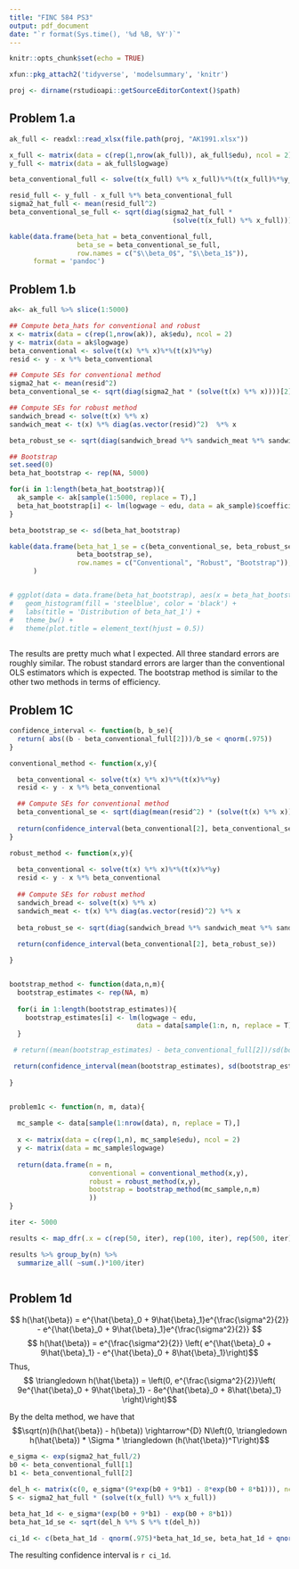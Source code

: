 ```yaml
---
title: "FINC 584 PS3"
output: pdf_document
date: "`r format(Sys.time(), '%d %B, %Y')`"
---
```


```r
knitr::opts_chunk$set(echo = TRUE)

xfun::pkg_attach2('tidyverse', 'modelsummary', 'knitr')

proj <- dirname(rstudioapi::getSourceEditorContext()$path)
```

## Problem 1.a


```r

ak_full <- readxl::read_xlsx(file.path(proj, "AK1991.xlsx"))

x_full <- matrix(data = c(rep(1,nrow(ak_full)), ak_full$edu), ncol = 2)
y_full <- matrix(data = ak_full$logwage)

beta_conventional_full <- solve(t(x_full) %*% x_full)%*%(t(x_full)%*%y_full)

resid_full <- y_full - x_full %*% beta_conventional_full
sigma2_hat_full <- mean(resid_full^2)
beta_conventional_se_full <- sqrt(diag(sigma2_hat_full * 
                                         (solve(t(x_full) %*% x_full))))

kable(data.frame(beta_hat = beta_conventional_full, 
                 beta_se = beta_conventional_se_full,
                 row.names = c("$\\beta_0$", "$\\beta_1$")),
      format = 'pandoc')

```

## Problem 1.b


```r
ak<- ak_full %>% slice(1:5000)

## Compute beta_hats for conventional and robust
x <- matrix(data = c(rep(1,nrow(ak)), ak$edu), ncol = 2)
y <- matrix(data = ak$logwage)
beta_conventional <- solve(t(x) %*% x)%*%(t(x)%*%y)
resid <- y - x %*% beta_conventional

## Compute SEs for conventional method
sigma2_hat <- mean(resid^2)
beta_conventional_se <- sqrt(diag(sigma2_hat * (solve(t(x) %*% x))))[2]

## Compute SEs for robust method
sandwich_bread <- solve(t(x) %*% x)
sandwich_meat <- t(x) %*% diag(as.vector(resid)^2)  %*% x

beta_robust_se <- sqrt(diag(sandwich_bread %*% sandwich_meat %*% sandwich_bread))[2]

## Bootstrap
set.seed(0)
beta_hat_bootstrap <- rep(NA, 5000)

for(i in 1:length(beta_hat_bootstrap)){
  ak_sample <- ak[sample(1:5000, replace = T),]
  beta_hat_bootstrap[i] <- lm(logwage ~ edu, data = ak_sample)$coefficients['edu']
}

beta_bootstrap_se <- sd(beta_hat_bootstrap)

kable(data.frame(beta_hat_1_se = c(beta_conventional_se, beta_robust_se, 
                 beta_bootstrap_se), 
                 row.names = c("Conventional", "Robust", "Bootstrap")), 
      )


# ggplot(data = data.frame(beta_hat_bootstrap), aes(x = beta_hat_bootstrap)) +
#   geom_histogram(fill = 'steelblue', color = 'black') +
#   labs(title = 'Distribution of beta_hat_1') +
#   theme_bw() +
#   theme(plot.title = element_text(hjust = 0.5)) 
  

```

The results are pretty much what I expected. All three standard errors are roughly similar. The robust standard errors are larger than the conventional OLS estimators which is expected. The bootstrap method is similar to the other two methods in terms of efficiency. 

## Problem 1C

```r

confidence_interval <- function(b, b_se){
  return( abs((b - beta_conventional_full[2]))/b_se < qnorm(.975))
}

conventional_method <- function(x,y){

  beta_conventional <- solve(t(x) %*% x)%*%(t(x)%*%y)
  resid <- y - x %*% beta_conventional

  ## Compute SEs for conventional method
  beta_conventional_se <- sqrt(diag(mean(resid^2) * (solve(t(x) %*% x))))[2]
  
  return(confidence_interval(beta_conventional[2], beta_conventional_se))
}

robust_method <- function(x,y){
  
  beta_conventional <- solve(t(x) %*% x)%*%(t(x)%*%y)
  resid <- y - x %*% beta_conventional
  
  ## Compute SEs for robust method
  sandwich_bread <- solve(t(x) %*% x)
  sandwich_meat <- t(x) %*% diag(as.vector(resid)^2) %*% x
  
  beta_robust_se <- sqrt(diag(sandwich_bread %*% sandwich_meat %*% sandwich_bread))[2]
  
  return(confidence_interval(beta_conventional[2], beta_robust_se))

}


bootstrap_method <- function(data,n,m){
  bootstrap_estimates <- rep(NA, m)
  
  for(i in 1:length(bootstrap_estimates)){
    bootstrap_estimates[i] <- lm(logwage ~ edu, 
                                data = data[sample(1:n, n, replace = T),])$coefficients['edu']
  }

 # return((mean(bootstrap_estimates) - beta_conventional_full[2])/sd(bootstrap_estimates))  

 return(confidence_interval(mean(bootstrap_estimates), sd(bootstrap_estimates)))
  
}


problem1c <- function(n, m, data){
  
  mc_sample <- data[sample(1:nrow(data), n, replace = T),]
  
  x <- matrix(data = c(rep(1,n), mc_sample$edu), ncol = 2)
  y <- matrix(data = mc_sample$logwage)
  
  return(data.frame(n = n, 
                    conventional = conventional_method(x,y),
                    robust = robust_method(x,y),
                    bootstrap = bootstrap_method(mc_sample,n,m)
                    ))
}

iter <- 5000

results <- map_dfr(.x = c(rep(50, iter), rep(100, iter), rep(500, iter)), .f = problem1c, data = ak_full, m = 50) 

results %>% group_by(n) %>% 
  summarize_all( ~sum(.)*100/iter)



```

## Problem 1d


$$ h(\hat{\beta}) = e^{\hat{\beta}_0 + 9\hat{\beta}_1}e^{\frac{\sigma^2}{2}} - e^{\hat{\beta}_0 + 9\hat{\beta}_1}e^{\frac{\sigma^2}{2}} $$
$$ h(\hat{\beta}) = e^{\frac{\sigma^2}{2}} \left( e^{\hat{\beta}_0 + 9\hat{\beta}_1} - e^{\hat{\beta}_0 + 8\hat{\beta}_1}\right)$$
Thus, 
$$ \triangledown h(\hat{\beta}) = \left(0, e^{\frac{\sigma^2}{2}}\left( 9e^{\hat{\beta}_0 + 9\hat{\beta}_1} - 8e^{\hat{\beta}_0 + 8\hat{\beta}_1} \right)\right)$$

By the delta method, we have that $$\sqrt(n)(h(\hat{\beta}) - h(\beta)) \rightarrow^{D} N\left(0, \triangledown h(\hat{\beta}) * \Sigma * \triangledown (h(\hat{\beta})^T\right)$$

```r

e_sigma <- exp(sigma2_hat_full/2)
b0 <- beta_conventional_full[1]
b1 <- beta_conventional_full[2]

del_h <- matrix(c(0, e_sigma*(9*exp(b0 + 9*b1) - 8*exp(b0 + 8*b1))), ncol = 2)
S <- sigma2_hat_full * (solve(t(x_full) %*% x_full))

beta_hat_1d <- e_sigma*(exp(b0 + 9*b1) - exp(b0 + 8*b1))
beta_hat_1d_se <- sqrt(del_h %*% S %*% t(del_h))

ci_1d <- c(beta_hat_1d - qnorm(.975)*beta_hat_1d_se, beta_hat_1d + qnorm(.975)*beta_hat_1d_se)

```

The resulting confidence interval is `r ci_1d`.



